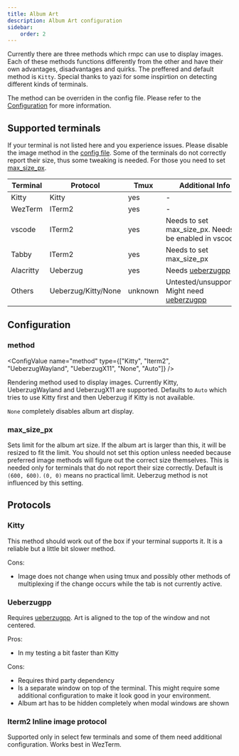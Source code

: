 ```yaml
---
title: Album Art
description: Album Art configuration
sidebar:
    order: 2
---
```



Currently there are three methods which rmpc can use to display images. Each of these methods functions
differently from the other and have their own advantages, disadvantages and quirks. The preffered and
default method is `Kitty`. Special thanks to yazi for some inspirtion on detecting different kinds of terminals.

The method can be overriden in the config file. Please refer to the [Configuration](#method) for more information.

## Supported terminals

If your terminal is not listed here and you experience issues. Please disable the image method in the [config file](#method).
Some of the terminals do not correctly report their size, thus some tweaking is needed. For those you need to set [max_size_px](#max_size_px).

| Terminal  | Protocol            | Tmux    | Additional Info                                                                      |
| --------- | ------------------- | ------- | ------------------------------------------------------------------------------------ |
| Kitty     | Kitty               | yes     | -                                                                                    |
| WezTerm   | ITerm2              | yes     | -                                                                                    |
| vscode    | ITerm2              | yes     | Needs to set max_size_px. Needs to be enabled in vscode.                             |
| Tabby     | ITerm2              | yes     | Needs to set max_size_px                                                             |
| Alacritty | Ueberzug            | yes     | Needs [ueberzugpp](https://github.com/jstkdng/ueberzugpp)                            |
| Others    | Ueberzug/Kitty/None | unknown | Untested/unsupported. Might need [ueberzugpp](https://github.com/jstkdng/ueberzugpp) |

## Configuration

### method

<ConfigValue name="method" type={["Kitty", "Iterm2", "UeberzugWayland", "UeberzugX11", "None", "Auto"]} />

Rendering method used to display images. Currently Kitty, UeberzugWayland and UeberzugX11 are supported.
Defaults to `Auto` which tries to use Kitty first and then Ueberzug if Kitty is not available.

`None` completely disables album art display.

### max_size_px

<ConfigValue name="max_size_px" type="other" customText="(<width>, <height>)" />

Sets limit for the album art size. If the album art is larger than this, it will be resized to fit the limit.
You should not set this option unless needed because preferred image methods will figure out the correct size
themselves. This is needed only for terminals that do not report their size correctly. Default is `(600, 600)`.
`(0, 0)` means no practical limit. Ueberzug method is not influenced by this setting.

## Protocols

### Kitty

This method should work out of the box if your terminal supports it. It is a reliable but a little bit slower method.

Cons:

-   Image does not change when using tmux and possibly other methods of multiplexing if the change occurs while the tab is not currently active.

### Ueberzugpp

Requires [ueberzugpp](https://github.com/jstkdng/ueberzugpp). Art is aligned to the top of the window and not centered.

Pros:

-   In my testing a bit faster than Kitty

Cons:

-   Requires third party dependency
-   Is a separate window on top of the terminal. This might require some additional configuration to make it look good in your environment.
-   Album art has to be hidden completely when modal windows are shown

### Iterm2 Inline image protocol

Supported only in select few terminals and some of them need additional configuration. Works best in WezTerm.
